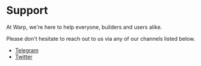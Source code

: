 
# Support

At Warp, we're here to help everyone, builders and users alike.

Please don't hesitate to reach out to us via any of our channels listed below.

- [Telegram](https://t.me/inkonchain)
- [Twitter](https://x.com/inkonchain)
